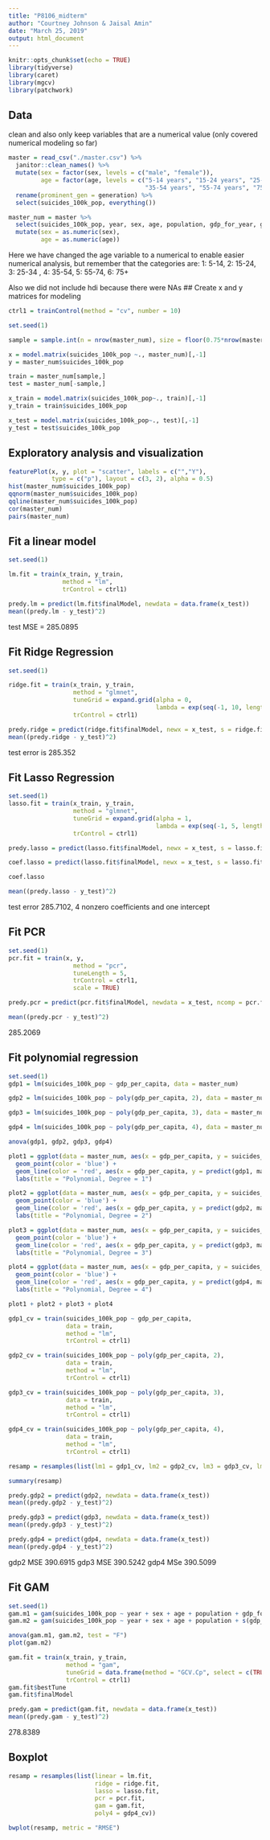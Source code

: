 ```yaml
---
title: "P8106_midterm"
author: "Courtney Johnson & Jaisal Amin"
date: "March 25, 2019"
output: html_document
---
```


```r
knitr::opts_chunk$set(echo = TRUE)
library(tidyverse)
library(caret)
library(mgcv)
library(patchwork)
```

## Data

clean and also only keep variables that are a numerical value (only covered numerical modeling so far)
```r
master = read_csv("./master.csv") %>%
  janitor::clean_names() %>%
  mutate(sex = factor(sex, levels = c("male", "female")),
         age = factor(age, levels = c("5-14 years", "15-24 years", "25-34 years", 
                                      "35-54 years", "55-74 years", "75+ years"))) %>%
  rename(prominent_gen = generation) %>%
  select(suicides_100k_pop, everything())

master_num = master %>%
  select(suicides_100k_pop, year, sex, age, population, gdp_for_year, gdp_per_capita)  %>%
  mutate(sex = as.numeric(sex),
         age = as.numeric(age))
```
Here we have changed the age variable to a numerical to enable easier numerical analysis, but remember that the categories are: 1: 5-14, 2: 15-24, 3: 25-34 , 4: 35-54, 5: 55-74, 6: 75+

Also we did not include hdi because there were NAs
## Create x and y matrices for modeling
```r
ctrl1 = trainControl(method = "cv", number = 10)

set.seed(1)

sample = sample.int(n = nrow(master_num), size = floor(0.75*nrow(master_num)), replace = F)

x = model.matrix(suicides_100k_pop ~., master_num)[,-1]
y = master_num$suicides_100k_pop

train = master_num[sample,]
test = master_num[-sample,]

x_train = model.matrix(suicides_100k_pop~., train)[,-1]
y_train = train$suicides_100k_pop

x_test = model.matrix(suicides_100k_pop~., test)[,-1]
y_test = test$suicides_100k_pop
```

## Exploratory analysis and visualization
```r
featurePlot(x, y, plot = "scatter", labels = c("","Y"),
            type = c("p"), layout = c(3, 2), alpha = 0.5)
hist(master_num$suicides_100k_pop)
qqnorm(master_num$suicides_100k_pop)
qqline(master_num$suicides_100k_pop)
cor(master_num)
pairs(master_num)
```

## Fit a linear model
```r
set.seed(1)

lm.fit = train(x_train, y_train,
               method = "lm",
               trControl = ctrl1)

predy.lm = predict(lm.fit$finalModel, newdata = data.frame(x_test))
mean((predy.lm - y_test)^2)
```
test MSE = 285.0895

## Fit Ridge Regression
```r
set.seed(1)

ridge.fit = train(x_train, y_train,
                  method = "glmnet",
                  tuneGrid = expand.grid(alpha = 0,
                                         lambda = exp(seq(-1, 10, length = 100))),
                  trControl = ctrl1)

predy.ridge = predict(ridge.fit$finalModel, newx = x_test, s = ridge.fit$bestTune$lambda, type = "response")
mean((predy.ridge - y_test)^2)
```
test error is 285.352

## Fit Lasso Regression
```r
set.seed(1)
lasso.fit = train(x_train, y_train,
                  method = "glmnet",
                  tuneGrid = expand.grid(alpha = 1,
                                         lambda = exp(seq(-1, 5, length = 100))),
                  trControl = ctrl1)

predy.lasso = predict(lasso.fit$finalModel, newx = x_test, s = lasso.fit$bestTune$lambda, type = "response")

coef.lasso = predict(lasso.fit$finalModel, newx = x_test, s = lasso.fit$bestTune$lambda, type = "coefficients")

coef.lasso

mean((predy.lasso - y_test)^2)
```
test error 285.7102, 4 nonzero coefficients and one intercept

## Fit PCR
```r
set.seed(1)
pcr.fit = train(x, y,
                  method = "pcr",
                  tuneLength = 5,
                  trControl = ctrl1,
                  scale = TRUE)

predy.pcr = predict(pcr.fit$finalModel, newdata = x_test, ncomp = pcr.fit$bestTune$ncomp)

mean((predy.pcr - y_test)^2)
```
285.2069


## Fit polynomial regression
```r
set.seed(1)
gdp1 = lm(suicides_100k_pop ~ gdp_per_capita, data = master_num)

gdp2 = lm(suicides_100k_pop ~ poly(gdp_per_capita, 2), data = master_num)

gdp3 = lm(suicides_100k_pop ~ poly(gdp_per_capita, 3), data = master_num)

gdp4 = lm(suicides_100k_pop ~ poly(gdp_per_capita, 4), data = master_num)

anova(gdp1, gdp2, gdp3, gdp4)

plot1 = ggplot(data = master_num, aes(x = gdp_per_capita, y = suicides_100k_pop)) + 
  geom_point(color = 'blue') +
  geom_line(color = 'red', aes(x = gdp_per_capita, y = predict(gdp1, master_num))) +
  labs(title = "Polynomial, Degree = 1")

plot2 = ggplot(data = master_num, aes(x = gdp_per_capita, y = suicides_100k_pop)) + 
  geom_point(color = 'blue') +
  geom_line(color = 'red', aes(x = gdp_per_capita, y = predict(gdp2, master_num))) +
  labs(title = "Polynomial, Degree = 2")

plot3 = ggplot(data = master_num, aes(x = gdp_per_capita, y = suicides_100k_pop)) + 
  geom_point(color = 'blue') +
  geom_line(color = 'red', aes(x = gdp_per_capita, y = predict(gdp3, master_num))) +
  labs(title = "Polynomial, Degree = 3")

plot4 = ggplot(data = master_num, aes(x = gdp_per_capita, y = suicides_100k_pop)) + 
  geom_point(color = 'blue') +
  geom_line(color = 'red', aes(x = gdp_per_capita, y = predict(gdp4, master_num))) +
  labs(title = "Polynomial, Degree = 4")

plot1 + plot2 + plot3 + plot4

gdp1_cv = train(suicides_100k_pop ~ gdp_per_capita,
                data = train,
                method = "lm",
                trControl = ctrl1)

gdp2_cv = train(suicides_100k_pop ~ poly(gdp_per_capita, 2),
                data = train,
                method = "lm",
                trControl = ctrl1)

gdp3_cv = train(suicides_100k_pop ~ poly(gdp_per_capita, 3),
                data = train,
                method = "lm",
                trControl = ctrl1)

gdp4_cv = train(suicides_100k_pop ~ poly(gdp_per_capita, 4),
                data = train,
                method = "lm",
                trControl = ctrl1)

resamp = resamples(list(lm1 = gdp1_cv, lm2 = gdp2_cv, lm3 = gdp3_cv, lm4 = gdp4_cv))

summary(resamp)

predy.gdp2 = predict(gdp2, newdata = data.frame(x_test))
mean((predy.gdp2 - y_test)^2)

predy.gdp3 = predict(gdp3, newdata = data.frame(x_test))
mean((predy.gdp3 - y_test)^2)

predy.gdp4 = predict(gdp4, newdata = data.frame(x_test))
mean((predy.gdp4 - y_test)^2)
```
gdp2 MSE 390.6915
gdp3 MSE 390.5242
gdp4 MSe 390.5099

## Fit GAM
```r
set.seed(1)
gam.m1 = gam(suicides_100k_pop ~ year + sex + age + population + gdp_for_year + gdp_per_capita, data = master_num)
gam.m2 = gam(suicides_100k_pop ~ year + sex + age + population + s(gdp_for_year) + gdp_per_capita, data = master_num)

anova(gam.m1, gam.m2, test = "F")
plot(gam.m2)

gam.fit = train(x_train, y_train,
                method = "gam",
                tuneGrid = data.frame(method = "GCV.Cp", select = c(TRUE, FALSE)),
                trControl = ctrl1)
gam.fit$bestTune
gam.fit$finalModel

predy.gam = predict(gam.fit, newdata = data.frame(x_test))
mean((predy.gam - y_test)^2)
```
278.8389

## Boxplot
```r
resamp = resamples(list(linear = lm.fit,
                        ridge = ridge.fit,
                        lasso = lasso.fit,
                        pcr = pcr.fit,
                        gam = gam.fit,
                        poly4 = gdp4_cv))

bwplot(resamp, metric = "RMSE")
```